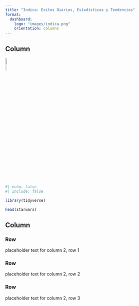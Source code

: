 ```yaml
---
title: "Indica: Éxitos Diarios, Estadísticas y Tendencias"
format:
  dashboard:
    logo: "images/indica.png" 
    orientation: columns
---
```


## Column {width="25%"}

![](images/logo.png){width="10%"}

```r
#| echo: false
#| include: false

library(tidyverse)
```

```r
head(starwars)
```

## Column {width="35%"}

### Row {height="10%"}

placeholder text for column 2, row 1

### Row {height="70%"}

placeholder text for column 2, row 2

### Row {height="20%"}

placeholder text for column 2, row 3
